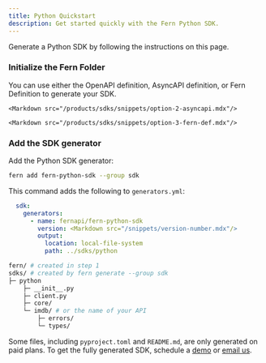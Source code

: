 ```yaml
---
title: Python Quickstart
description: Get started quickly with the Fern Python SDK.
---
```


<Markdown src="/products/sdks/snippets/demo-warning.mdx"/>

Generate a Python SDK by following the instructions on this page. 

<Steps>
<Markdown src="/products/sdks/snippets/install-cli.mdx"/>

  ### Initialize the Fern Folder

  You can use either the OpenAPI definition, AsyncAPI definition, or Fern
  Definition to generate your SDK.

  <AccordionGroup>
    <Markdown src="/products/sdks/snippets/option-1-openapi.mdx"/>

    <Markdown src="/products/sdks/snippets/option-2-asyncapi.mdx"/>
    
    <Markdown src="/products/sdks/snippets/option-3-fern-def.mdx"/>

  </AccordionGroup>

<Markdown src="/products/sdks/snippets/pass-fern-check.mdx"/>

### Add the SDK generator

Add the Python SDK generator:

```bash
fern add fern-python-sdk --group sdk
```

This command adds the following to `generators.yml`:

```yaml
  sdk:
    generators:
      - name: fernapi/fern-python-sdk
        version: <Markdown src="/snippets/version-number.mdx"/>
        output:
          location: local-file-system
          path: ../sdks/python
```

<Markdown src="/products/sdks/snippets/generate-sdk.mdx"/>

```bash
fern/ # created in step 1
sdks/ # created by fern generate --group sdk
├─ python
    ├─ __init__.py
    ├─ client.py
    ├─ core/
    └─ imdb/ # or the name of your API
        ├─ errors/
        └─ types/
```

<Note>Some files, including `pyproject.toml` and `README.md`, are only generated on paid plans.
To get the fully generated SDK, schedule a 
  [demo](https://buildwithfern.com/contact) or [email
  us](mailto:support@buildwithfern.com).</Note>  
</Steps>
